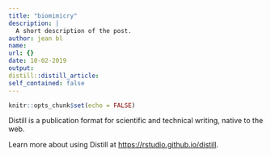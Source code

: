 ```yaml
---
title: "biomimicry"
description: |
  A short description of the post.
author: jean bl
name: 
url: {}
date: 10-02-2019
output:
distill::distill_article:
self_contained: false
---
```


```r
knitr::opts_chunk$set(echo = FALSE)
```

Distill is a publication format for scientific and technical writing, native to the web.

Learn more about using Distill at <https://rstudio.github.io/distill>.


